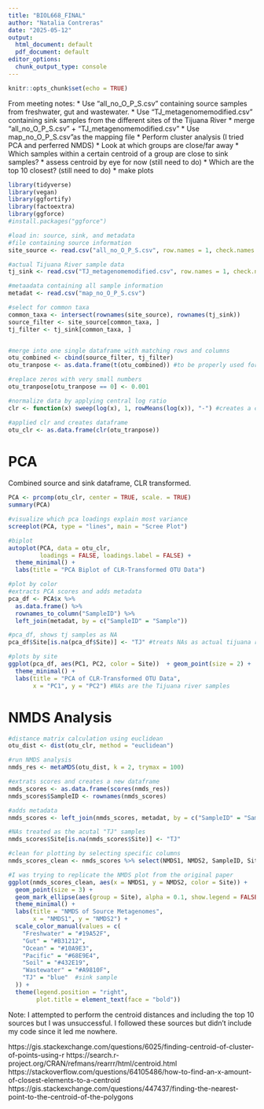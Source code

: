 ```yaml
---
title: "BIOL668_FINAL"
author: "Natalia Contreras"
date: "2025-05-12"
output:
  html_document: default
  pdf_document: default
editor_options:
  chunk_output_type: console
---
```


```r
knitr::opts_chunk$set(echo = TRUE)
```

From meeting notes:
* Use "all_no_O_P_S.csv" containing source samples from freshwater, gut and wastewater. 
* Use "TJ_metagenomemodified.csv" containing sink samples from the different sites of the Tijuana River
* merge "all_no_O_P_S.csv" + "TJ_metagenomemodified.csv"
* Use map_no_O_P_S.csv"as the mapping file 
* Perform cluster analysis (I tried PCA and perferred NMDS)
* Look at which groups are close/far away
* Which samples within a certain centroid of a group are close to sink samples?
* assess centroid by eye for now (still need to do)
* Which are the top 10 closest? (still need to do)
* make plots 


```r
library(tidyverse)
library(vegan)
library(ggfortify) 
library(factoextra)
library(ggforce)
#install.packages("ggforce")
```

```r
#load in: source, sink, and metadata
#file containing source information
site_source <- read.csv("all_no_O_P_S.csv", row.names = 1, check.names = FALSE)

#actual Tijuana River sample data
tj_sink <- read.csv("TJ_metagenomemodified.csv", row.names = 1, check.names = FALSE)

#metaadata containing all sample information
metadat <- read.csv("map_no_O_P_S.csv")

```


```r
#select for common taxa
common_taxa <- intersect(rownames(site_source), rownames(tj_sink))
source_filter <- site_source[common_taxa, ]
tj_filter <- tj_sink[common_taxa, ]


#merge into one single dataframe with matching rows and columns
otu_combined <- cbind(source_filter, tj_filter)
otu_tranpose <- as.data.frame(t(otu_combined)) #to be properly used for analysis

#replace zeros with very small numbers
otu_tranpose[otu_tranpose == 0] <- 0.001

#normalize data by applying central log ratio
clr <- function(x) sweep(log(x), 1, rowMeans(log(x)), "-") #creates a clr function

#applied clr and creates dataframe 
otu_clr <- as.data.frame(clr(otu_tranpose))

```

# PCA 
Combined source and sink dataframe, CLR transformed. 

```r
PCA <- prcomp(otu_clr, center = TRUE, scale. = TRUE)
summary(PCA)
```
```r
#visualize which pca loadings explain most variance
screeplot(PCA, type = "lines", main = "Scree Plot")
```
```r
#biplot
autoplot(PCA, data = otu_clr,
         loadings = FALSE, loadings.label = FALSE) +
  theme_minimal() +
  labs(title = "PCA Biplot of CLR-Transformed OTU Data")

#plot by color 
#extracts PCA scores and adds metadata
pca_df <- PCA$x %>%
  as.data.frame() %>%
  rownames_to_column("SampleID") %>%
  left_join(metadat, by = c("SampleID" = "Sample"))

#pca_df, shows tj samples as NA
pca_df$Site[is.na(pca_df$Site)] <- "TJ" #treats NAs as actual tijuana river samples

#plots by site
ggplot(pca_df, aes(PC1, PC2, color = Site))  + geom_point(size = 2) +
  theme_minimal() +
  labs(title = "PCA of CLR-Transformed OTU Data",
       x = "PC1", y = "PC2") #NAs are the Tijuana river samples 

```



# NMDS Analysis

```r
#distance matrix calculation using euclidean
otu_dist <- dist(otu_clr, method = "euclidean")

#run NMDS analysis
nmds_res <- metaMDS(otu_dist, k = 2, trymax = 100)

#extrats scores and creates a new dataframe
nmds_scores <- as.data.frame(scores(nmds_res))
nmds_scores$SampleID <- rownames(nmds_scores)

#adds metadata
nmds_scores <- left_join(nmds_scores, metadat, by = c("SampleID" = "Sample"))


```
```r
#NAs treated as the acutal "TJ" samples 
nmds_scores$Site[is.na(nmds_scores$Site)] <- "TJ"

#clean for plotting by selecting specific columns 
nmds_scores_clean <- nmds_scores %>% select(NMDS1, NMDS2, SampleID, Site, Number) #selects NMDS1, NMDS2, SampleID, Site, Number to plot (makes a cleaner df, reorders)

```
```r
#I was trying to replicate the NMDS plot from the original paper 
ggplot(nmds_scores_clean, aes(x = NMDS1, y = NMDS2, color = Site)) +
  geom_point(size = 3) +
  geom_mark_ellipse(aes(group = Site), alpha = 0.1, show.legend = FALSE) +  
  theme_minimal() +
  labs(title = "NMDS of Source Metagenomes",
       x = "NMDS1", y = "NMDS2") +
  scale_color_manual(values = c(
    "Freshwater" = "#19A52F",
    "Gut" = "#B31212",
    "Ocean" = "#10A9E3",
    "Pacific" = "#68E9E4",
    "Soil" = "#432E19",
    "Wastewater" = "#A9810F",
    "TJ" = "blue"  #sink sample
  )) +
  theme(legend.position = "right",
        plot.title = element_text(face = "bold"))
```
Note:
I attempted to perform the centroid distances and including the top 10 sources but I was unsuccessful. 
I followed these sources but didn't include my code since it led me nowhere. 

https://gis.stackexchange.com/questions/6025/finding-centroid-of-cluster-of-points-using-r 
https://search.r-project.org/CRAN/refmans/rearrr/html/centroid.html
https://stackoverflow.com/questions/64105486/how-to-find-an-x-amount-of-closest-elements-to-a-centroid
https://gis.stackexchange.com/questions/447437/finding-the-nearest-point-to-the-centroid-of-the-polygons
